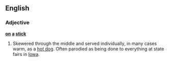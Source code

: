 ==English==

===Adjective===
'''[[on]] [[a]] [[stick]]'''

# {{context|humorous}} Skewered through the middle and served individually, in many cases warm, as a [[hot dog]].  Often parodied as being done to everything at state fairs in [[Iowa]].